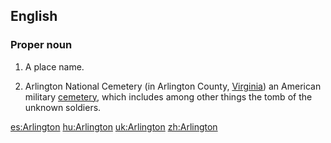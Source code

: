 ==English==
===Proper noun===
{{en-proper-noun}}
{{wikipedia}}

#A place name.
#{{US}} Arlington National Cemetery (in Arlington County, [[Virginia]]) an American military [[cemetery]], which includes among other things the tomb of the unknown soldiers.

[[es:Arlington]]
[[hu:Arlington]]
[[uk:Arlington]]
[[zh:Arlington]]